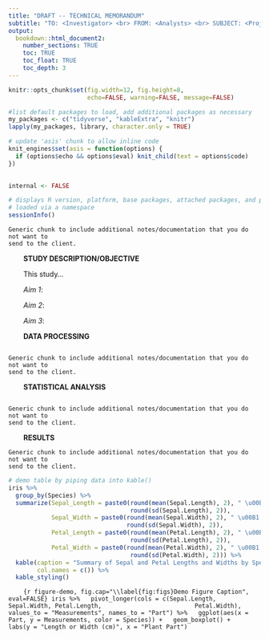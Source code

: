 ```yaml
---
title: "DRAFT -- TECHNICAL MEMORANDUM"
subtitle: "TO: <Investigator> <br> FROM: <Analysts> <br> SUBJECT: <Project Title> <br> DATE: `r Sys.Date()` <br> <hr />"
output: 
  bookdown::html_document2:
    number_sections: TRUE
    toc: TRUE
    toc_float: TRUE
    toc_depth: 3
---
```


<style type="text/css">

h1.title {
  font-size: 24px;
  font-weight: bolder;
}

h1 { /* Header 1 */
  font-size: 16px;
  font-weight: bold;
}

h2 { /* Header 2 */
  font-size: 14px;
  font-weight: bold;
}

h3 { /* Header 3 */
  font-size: 20px;
  font-weight: bold;
}

p { 
   text-indent: 30px;
}

</style>


```r
knitr::opts_chunk$set(fig.width=12, fig.height=8,
                      echo=FALSE, warning=FALSE, message=FALSE)

#list default packages to load, add additional packages as necessary
my_packages <- c("tidyverse", "kableExtra", "knitr")
lapply(my_packages, library, character.only = TRUE)

# update 'asis' chunk to allow inline code
knit_engines$set(asis = function(options) {
  if (options$echo && options$eval) knit_child(text = options$code)
})
  

internal <- FALSE
```


```r
# displays R version, platform, base packages, attached packages, and packages
# loaded via a namespace
sessionInfo()
```


```asis
Generic chunk to include additional notes/documentation that you do not want to
send to the client.
```


**STUDY DESCRIPTION/OBJECTIVE**

This study...

*Aim 1*:

*Aim 2*:

*Aim 3*:


**DATA PROCESSING**

```r

```

```asis
Generic chunk to include additional notes/documentation that you do not want to
send to the client.
```


**STATISTICAL ANALYSIS**

```r

```

```asis
Generic chunk to include additional notes/documentation that you do not want to
send to the client.
```


**RESULTS**

```asis
Generic chunk to include additional notes/documentation that you do not want to
send to the client.
```

```r
# demo table by piping data into kable()
iris %>%
  group_by(Species) %>%
  summarize(Sepal_Length = paste0(round(mean(Sepal.Length), 2), " \u00B1 ", 
                                  round(sd(Sepal.Length), 2)),
            Sepal_Width = paste0(round(mean(Sepal.Width), 2), " \u00B1 ", 
                                 round(sd(Sepal.Width), 2)),
            Petal_Length = paste0(round(mean(Petal.Length), 2), " \u00B1 ", 
                                  round(sd(Petal.Length), 2)),
            Petal_Width = paste0(round(mean(Petal.Width), 2), " \u00B1 ", 
                                  round(sd(Petal.Width), 2))) %>%
  kable(caption = "Summary of Sepal and Petal Lengths and Widths by Species",
        col.names = c()) %>%
  kable_styling()
```

```{r figure-demo, fig.cap="\\label{fig:figs}Demo Figure Caption", eval=FALSE}
iris %>%
  pivot_longer(cols = c(Sepal.Length, Sepal.Width, Petal.Length, 
                        Petal.Width),
               values_to = "Measurements", names_to = "Part") %>%
  ggplot(aes(x = Part, y = Measurements, color = Species)) +
  geom_boxplot() + 
  labs(y = "Length or Width (cm)", x = "Plant Part")
```